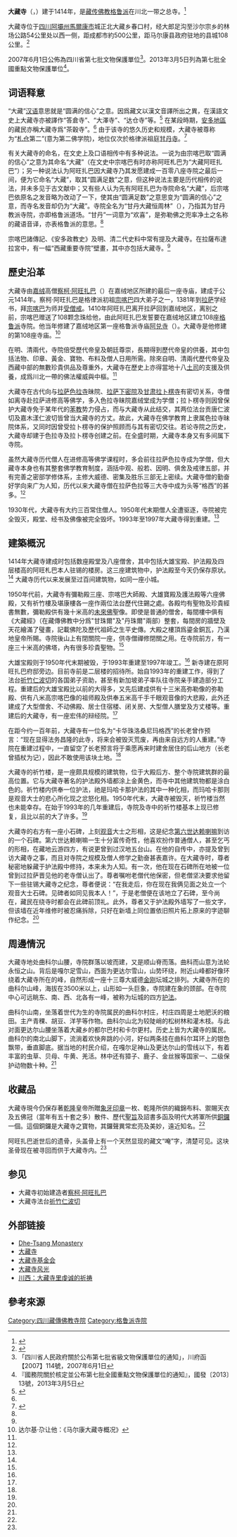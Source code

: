 {{Infobox Tibetan Buddhist monastery
| name = 大藏寺
| image = Dhe-Tsang Front Sq Small.jpg
|image size = 250px
| alt = 
| caption = 
| t = 
| w = 
| to = 
| ipa = 
| z = Tacang Goinba
| thdl = 
| e = Dhe-Tsang Monastery
| tc = 大藏寺
| s = 大藏寺
| p = da zang si
| m = 
| k = 
| pushpin_map = 
| latd = 32  | latm =8 | lats =13 | latNS = N
| longd = 102 | longm=13 | longs =39 | longEW = E
| map_caption = Location within Shichuan
| mapsize = 250
| location_country = 中国
| location = {{CHN}}[[四川省|四川省]][[阿壩藏族羌族自治州|阿壩州]][[馬爾康市|馬爾康市]]<br/>大藏乡春口村
| coordinates_display = 
| founded_by = [[察柯·阿旺扎巴|察柯·阿旺扎巴]]
| date_founded = 1414年
| date_renovated = 
| sect = [[格鲁派|格鲁派]]
| lineage = [[格鲁派|格鲁派]]
| dedicated_to = 
| mather = 
| children = 
| tulku = [[祈竹仁波切|祈竹仁波切]]和堪康仁波切<ref name="浪丐心泪" />
| head_lama = 成勒尼玛仁波切<ref>[http://hk.plm.org.cn/e_book/xz-18500.pdf 马尔康藏传佛教寺院——大藏寺]{{dead link|date=2017年12月 |bot=InternetArchiveBot |fix-attempted=yes }}</ref>
| head_mgh = 
| no._of_monks = 
| architecture = [[藏式寺庙|藏式寺庙]]
| festivals = 
| footnotes = 
}}
{{msg:四川省文物保護單位
|名稱 = 大藏寺
|編號 = 224
|圖片 = 
|級別 = S7
|分類 = 
|時代 = [[明代|明代]]、[[清代|清代]]
|地点 = [[四川省|四川省]][[阿壩藏族羌族自治州|阿壩藏族羌族自治州]][[馬爾康市|馬爾康市]]
|坐標 =
|登錄 = 2007年6月1日
}}
{{msg:四川省文物保護單位
|名稱 = 大藏寺
|編號 = 7-1317-3-615
|圖片 = 
|級別 = 107
|分類 = 古建筑
|時代 = [[明代|明代]]、[[清代|清代]]
|地点 = [[四川省|四川省]][[阿壩藏族羌族自治州|阿壩藏族羌族自治州]][[馬爾康市|馬爾康市]]
|坐標 =
|登錄 = 2013年3月5日
}}
'''大藏寺'''（{{bo|z=ད་ཚང་དགོན་པ|w=da tshang dgon pa}}，{{lang-en|Dhe-Tsang Monastery}}）建于1414年，是[[藏传佛教|藏传佛教]][[格鲁派|格鲁派]]在川北一带之总寺。<ref name="簡介">{{Cite web |url=http://www.b-i-a.net/d-t-m/index_b5.htm |title=大藏寺簡介 |access-date=2011-08-31 |archive-date=2020-09-26 |archive-url=https://web.archive.org/web/20200926190310/http://www.b-i-a.net/d-t-m/index_b5.htm |dead-url=no }}</ref>

大藏寺位于[[四川|四川]][[阿壩藏族羌族自治州|阿壩州]][[馬爾康市|馬爾康市]]城正北大藏乡春口村，经大郎足沟至沙尔宗乡的林场公路54公里处以西一侧，距成都市約500公里，距马尔康县政府驻地的县城108公里。<ref name="作者达尔基">{{Cite web |url=http://hk.plm.org.cn/gnews/20061012/2006101219792.html |title=嘎尔神山下的大藏寺 |access-date=2011-09-06 |archive-date=2016-03-04 |archive-url=https://web.archive.org/web/20160304083726/http://hk.plm.org.cn/gnews/20061012/2006101219792.html |dead-url=yes }}</ref>

2007年6月1日公佈為四川省第七批文物保護單位<ref>「四川省人民政府關於公布第七批省級文物保護單位的通知」，川府函【2007】114號，2007年6月1日</ref>。2013年3月5日列為第七批全國重點文物保護單位<ref>『國務院關於核定並公布第七批全國重點文物保護單位的通知』，國發〔2013〕13號，2013年3月5日</ref>。

==词语释意==
“大藏”[[汉语|汉语]]意思就是“圆满的信心”之意。因爲藏文以漢文音譯所出之異，在漢語文史上大藏寺亦被譯作“答倉寺”、“大澤寺”、“达仓寺”等。<ref name="浪丐心泪">{{Cite web |url=http://khejokrinpoche.blogspot.com/2011/09/blog-post_3837.html |title=祈竹仁宝哲: 《浪丐心泪》 ISBN 9789867958211 |access-date=2011-10-26 |archive-date=2020-07-21 |archive-url=https://web.archive.org/web/20200721091858/http://khejokrinpoche.blogspot.com/2011/09/blog-post_3837.html |dead-url=no }}</ref> 在某段時期，[[安多地區|安多地區]]的藏民亦稱大藏寺爲“茶穀寺”。<ref name="簡介" /> 由于该寺的悠久历史和规模，大藏寺被尊称为“[[札仓|札仓]]第二”(意为第二佛学院)，地位仅次於格律派祖庭[[甘丹寺|甘丹寺]]。<ref name="川西">{{Cite web |url=http://finance.ifeng.com/city/ycz/20090727/995355.shtml |title=川西：大藏寺里虔诚的祈祷 |access-date=2011-08-29 |archive-date=2019-06-07 |archive-url=https://web.archive.org/web/20190607104644/http://finance.ifeng.com/city/ycz/20090727/995355.shtml |dead-url=no }}</ref>

有关大藏寺的命名，在文史上及口语相传中有多种说法。一说为由宗喀巴取“圆满的信心”之意为其命名“大藏”（在文史中宗喀巴有时亦称阿旺札巴为“大藏阿旺扎巴”）；另一种说法认为阿旺扎巴因大藏寺乃其发愿建成一百零八座寺院之最后一间，便为它命名“大藏”，取其“圆满足数”之意，但这种说法主要是历代相传的说法，并未多见于古文献中；又有些人认为先有阿旺扎巴为寺院命名“大藏”，后宗喀巴依原名之发音略为改动了一下，使其由“圆满足数”之意思变为“圆满的信心”之意，而寺名发音却仍为“大藏”。寺院全名为“甘丹大藏恒周林”（{{bo|z=དགའ་ལྡན་ད་ཚང་ལྷུན་གྲུབ་གླིང|w=dga' ldan da tshang lhun grub gling|t=Ganden Datsang Lhündrup Ling}}），乃指其为甘丹教派寺院，亦即格鲁派道场。“甘丹”一词意为“欢喜”，是弥勒佛之兜率净土之名称的藏语音译，亦表格鲁派的意思。<ref name="浪丐心泪" />

宗喀巴諸傳記、《安多政教史》及明、清二代史料中常有提及大藏寺。在拉薩布達拉宮中，有一幅“西藏重要寺院”壁畫，其中亦包括大藏寺。<ref name="簡介" />

==歷史沿革==
大藏寺由[[嘉絨語|嘉绒]]高僧[[察柯·阿旺扎巴|察柯·阿旺扎巴]]（{{bo|z=ཚ་ཁོ་ངག་དབང་གྲགས་པ|w=tsha kho ngag dbang grags pa}}）在嘉绒地区所建的最后一座寺庙，建成于公元1414年。察柯·阿旺扎巴是格律派初祖[[宗喀巴|宗喀巴]]四大弟子之一，1381年到[[拉萨|拉萨]]学经书，拜[[宗喀巴|宗喀巴]]为师并[[具足戒|受僧戒]]。1410年阿旺扎巴离开拉萨回到嘉绒地区，离别之前，宗喀巴赠送了108颗念珠给他，由此阿旺扎巴发誓要在嘉绒地区建立108座[[格鲁派|格鲁派]]寺院。他当年修建了嘉绒地区第一座格鲁派寺庙[[阿兑寺|阿兑寺]]（{{bo|z=ཨ་འདུས་དགོན་པ|w=a 'dus dgon pa}}）。大藏寺是他修建的第108座寺庙。<ref>达尔基·尕让他：《马尔康大藏寺概况》</ref>

在明、清兩代，寺院倍受歷代帝皇及朝廷尊崇，長期得到歷代帝皇的供養，其中包括法物、印章、黃金、寶物、布料及僧人日用所需。除來自明、清兩代歷代帝皇及西藏中部的無數珍貴供品及尊重外，大藏寺在歷史上亦得當地十八[[土司|土司]]的支援及供養，成爲川北一帶的佛法權威與中樞。<ref name="簡介" />

大藏寺在古代向与[[拉萨|拉萨]][[色拉寺|色拉寺]]昧院、[[拉萨下密院|拉萨下密院]]及[[甘肃|甘肃]][[拉卜楞寺|拉卜楞寺]]有密切关系，寺僧如离寺赴拉萨进修高等佛学，多入色拉寺昧院嘉绒堂成为学僧；拉卜楞寺则因曾保护大藏寺免于某年代的[[苯教|苯教]]势力侵占，而与大藏寺从此结交，其两位法台贡唐仁波切及嘉木漾仁波切皆曾当大藏寺的方丈。故此，大藏寺在佛学教育上隶属色拉寺昧院体系，又同时因曾受拉卜楞寺的保护照顾而与其有密切交往。若论寺院之历史，大藏寺却建于色拉寺及拉卜楞寺创建之前。在全盛时期，大藏寺本身又有多间属下寺院。

虽然大藏寺历代僧人在进修高等佛学课程时，多会前往拉萨色拉寺成为学僧，但大藏寺本身也有其整套佛学教育制度，涵括中观、般若、因明、俱舍及戒律五部，并有完善之密部学修体系，主修大威德、密集及胜乐三部无上密续。大藏寺僧的勤奋好学向来广为人知，历代以来大藏寺僧在拉萨色拉等三大寺中成为头等“格西”的甚多。<ref name="浪丐心泪" />

1930年代，大藏寺有大约三百常住僧人。1950年代末期僧人全遭驱逐，寺院被完全毁灭，殿堂、经书及佛像被完全毁坏。1993年至1997年大藏寺得到重建。<ref name="浪丐心泪" />

==建築概況==
1414年大藏寺建成时包括数座殿堂及八座僧舍，其中包括大雄宝殿、护法殿及四层楼高的阿旺札巴本人驻锡的楼房。这三座建筑物中，护法殿至今天仍保存原状。<ref name="浪丐心泪" /> 大藏寺历代以来发展至过百间建筑物，如同一座小城。

1950年代前，大藏寺有彌勒殿三座、宗喀巴大師殿、大雄寶殿及護法殿等六座佛殿，又有祈竹樓及堪康樓各一座作兩位法台歷代住錫之處。各殿均有聖物及珍貴經書無數，彌勒殿供有幾十米高的[[未來佛|未來佛]]聖像。即使是普通的僧舍，每間樓中俱有《大藏經》（在藏傳佛教中分爲"甘珠爾"及"丹珠爾"兩部）整套，每間房的牆壁及天花繪滿了璧畫，記載佛陀及歷代祖師之生平史傳。大殿之樓頂爲鎏金銅瓦，乃漢地皇帝所賜。寺院後山上有閉關院一座，供寺僧禪修閉關之用。在寺院前方，有一座三十米高的佛塔，內有很多珍貴聖物。<ref name="浪丐心泪" />

大雄宝殿则于1950年代末期被毁，于1993年重建至1997年竣工。<ref name="浪丐心泪" /> 新寺建在原阿旺扎巴府邸旁边。目前寺前是二层楼的招待所。始自1993年的重建工作，得到了法台[[祈竹仁波切|祈竹仁波切]]的各国弟子资助，甚至有新加坡弟子率队往寺院亲手建造部分工程。重建后的大雄宝殿比以前的大得多，又先后建成供有十三米高弥勒像的弥勒殿、供有八米高宗喀巴像的祖师殿及供奉五米高千手千眼观音像的大悲殿，此外还建成了大型僧舍、不动佛殿、居士住宿楼、闭关房、大型僧人膳堂及方丈楼等。重建后的大藏寺，有一座宏伟的辩经院。<ref name="浪丐心泪" />

在距今约一百年前，大藏寺有一位名为“卡华珠洛桑尼玛格西”的长老曾作预言：“现在显得法务昌隆的此寺，将来会被毁灭荒废，再由来自远方的人重建。”寺院在重建过程中，一直留空了长老预言将于乘愿再来时建舍居住的后山地方（长老曾插杖为记），因此不敢使用该块土地。<ref name="浪丐心泪" />

大藏寺的祈竹楼，是一座颇具规模的建筑物，位于大殿后方、整个寺院建筑群的最高位置。它与大藏寺著名的护法殿外墙都涂上金黄色，而寺中其他建筑物都是涂白色的。祈竹楼内供奉一位护法，祂是玛哈卡那护法的其中一种化相，而玛哈卡那则是观音大士的悲心所化现之忿怒化相。1950年代末，大藏寺被毁灭，祈竹楼当然也未能幸存。在始于1993年的几年重建后，寺院及寺中的祈竹楼基本上现已修复，且比以前的大了许多。<ref name="浪丐心泪" />

大藏寺的右方有一座小石碑，上刻[[观音|观音]]大士之形相，这是纪念[[第六世达赖喇嘛|第六世达赖喇嘛]]到访的一个石碑。第六世达赖喇嘛一生十分富传奇性，他喜欢扮作普通僧人，甚至乞丐的形相，在藏地云游四方，有说更曾到过汉地五台山。在他的自传中，亦提及曾到访大藏寺之事，而且对寺院之规模及僧人修学之勤奋甚表嘉许。在大藏寺时，尊者秘密地躲藏于护法殿中修持，本来未为人知。有一次，他在现在石碑所在地被一位曾到过拉萨晋见他的老寺僧认出了。尊者嘱咐老僧代他保密，但老僧坚决要求他留下一些驻锡大藏寺之纪念，尊者便说：“在我走后，你在现在我俩见面之处立一个观音大士石碑。见碑者如同见我本人！”，于是老僧便在该地立了石碑，至今尚在，藏民在绕寺时都会在此碑前顶礼。此外，尊者又于护法殿外墙写了一些文字，但该墙在近年维修时被忍痛拆除，只好在新墙上同位置依旧照片拓上原来的字迹聊作纪念。<ref name="浪丐心泪" />

==周邊情況==
大藏寺地处曲科尔山腰，寺院群落以坡而建，又是顺山脊而落。曲科而山意为法轮永恒之山。背后是嘎尔足雪山，西面为更达尔雪山，山势环绕，附近山峰都好像环绕着大藏寺所在的峰，自然形成一座十三尊大威德[[金刚|金刚]]坛城之排列。大藏寺所在的曲科尔山峰，海拔在3500米以上，山形如一头巨象，寺院建在象的颈部。在寺院中心可远眺东、南、西、北各有一峰，被称为坛城的四方[[护法|护法]]。

曲科尔山南，坐落着世代为生的寺院属民的曲科尔村庄，村庄四周是土地肥沃的粮田。主产青稞、胡豆、洋芋等作物。曲科尔山北为较陡峭的松树林和灌木枝。与此对面更达尔山腰坐落着大藏乡的都尔巴村和卡尔更村。历史上皆为大藏寺的属民。曲科尔的南北山脚下，流淌着欢快奔跳的小河，好似两条挂在曲科尔耳环上的银色飘带，垂直脚底。据当地的村民介绍，在嘎尔足神山及更达尔山的雪线以下，有着丰富的虫草、贝母、牛黄、羌活。林中还有獐子、鹿子、金丝猴等国家一、二级保护动物数十种。<ref name="作者达尔基" />

==收藏品==
大藏寺現今仍保存著[[乾隆|乾隆]]皇帝所贈[[象牙|象牙]][[印章|印章]]一枚、乾隆所供的織錦布料、禦賜天衣及五佛冠（當年有五十套之多）散件、歷代[[聖旨|聖旨]]及詔書多函及明代大將軍所供[[鑼_(東亞)|銅鑼]]一個。這個銅鑼是大藏寺之寶物，其鑼聲異常宏亮及美妙，遠近知名。<ref name="簡介" />

阿旺扎巴逝世后的遗骨，头盖骨上有一个天然显现的藏文“唵”字，清楚可见。这块圣骨现在被寻回而供于大藏寺内。<ref name="浪丐心泪" />

==参见==
*大藏寺初始建造者[[察柯·阿旺扎巴|察柯·阿旺扎巴]]
*大藏寺法台[[祈竹仁波切|祈竹仁波切]]
==外部链接==
* [http://www.b-i-a.net/dtm.htm Dhe-Tsang Monastery] {{Wayback|url=http://www.b-i-a.net/dtm.htm |date=20191229050330 }}
* [http://www.b-i-a.net/d-t-m/ 大藏寺] {{Wayback|url=http://www.b-i-a.net/d-t-m/ |date=20200810031205 }}
* [http://www.b-i-a.net/iblphk/dtm_f.htm 大藏寺基金会] {{Wayback|url=http://www.b-i-a.net/iblphk/dtm_f.htm |date=20100317114031 }}
* [http://khejokrinpoche.blogspot.com/2011/08/blog-post_9849.html 大藏寺风光] {{Wayback|url=http://khejokrinpoche.blogspot.com/2011/08/blog-post_9849.html |date=20200721091657 }}
* [http://finance.ifeng.com/city/ycz/20090727/995355.shtml 川西：大藏寺里虔诚的祈祷] {{Wayback|url=http://finance.ifeng.com/city/ycz/20090727/995355.shtml |date=20190607104644 }}
==參考來源==
{{Reflist|2}}
{{四川全国重点文物保护单位}}
[[Category:四川藏傳佛教寺院|Category:四川藏傳佛教寺院]]
[[Category:格鲁派寺院|Category:格鲁派寺院]]